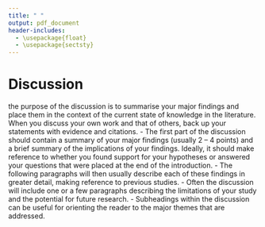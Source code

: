 ```yaml
---
title: " "
output: pdf_document
header-includes:
  - \usepackage{float}
  - \usepackage{sectsty}
---
```


# Discussion

the purpose of the discussion is to summarise your major findings and place them in the context of the current state of knowledge in the literature. When you discuss your own work and that of others, back up your statements with evidence and citations.
- The first part of the discussion should contain a summary of your major findings (usually 2 – 4 points) and a brief summary of the implications of your findings. Ideally, it should make reference to whether you found support for your hypotheses or answered your questions that were placed at the end of the introduction.
- The following paragraphs will then usually describe each of these findings in greater detail, making reference to previous studies.
- Often the discussion will include one or a few paragraphs describing the limitations of your study and the potential for future research.
- Subheadings within the discussion can be useful for orienting the reader to the major themes that are addressed.
